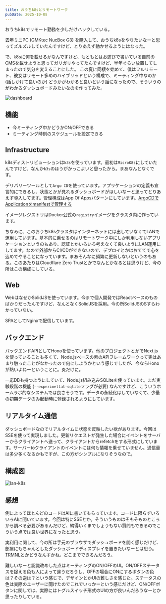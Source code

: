 ```yaml
---
title: おうちk8sとリモートワーク
pubDate: 2025-10-08
---
```


おうちk8sでリモート勤務を少しだけハックしている。

去年ミニPC (GMKtec NucBox G3) を購入して、おうちk8sをやりたいなーと思ってズルズルしていたんですけど、とりあえず動かせるようにはなった。

で、k8sに何を載せるかなんですけど、もともとはお遊びで書いている自前のCMSを載せようと思ってガリガリやってたんですけど、半年ぐらい放置してしまったので気分を変えることにした。
この夏に同棲を始めて、僕はフルリモート、彼女はリモート多めのハイブリッドという構成で、ミーティング中なのか (話しかけて良いのか) どうかがわかると良いという話になったので、そういうのがわかるダッシュボードみたいなのを作ってみた。

![dashboard](/posts/work-from-home-k8s/dashboard.png)

## 機能
- 今ミーティング中かどうかON/OFFできる
- ミーティング時刻のスケジュールを設定できる

## Infrastructure
k8sディストリビューションは`k3s`を使っています。最初は`MicroK8s`にしていたんですけど、なんか`k3s`のほうがかっこよいと思ったから。まあなんとなくです。

デリバリーツールとして`Argo CD`を使っています。アプリケーションの定義も宣言的にできるし、状態とかが見れるダッシュボードがほしいなーと思ってとりあえず導入してます。管理構成はApp Of Appsパターンにしています。[ArgoCDでApplicationをmanifestで管理する](https://zenn.dev/kassshi/articles/argocd-app-of-apps)

イメージレジストリはDocker公式の`registry`イメージをクラスタ内に作っています。

ちなみに、このおうちk8sクラスタはインターネットには出していなくてLANで運用しています。基本的に乗せるのはリモートワーク中にしか利用しないアプリケーションというのもあり、認証とかいろいろ考えなくて良いようにLAN運用にしてます。なので外部からCI/CDができないので、デプロイとかはおててで心を込めてやることになっています。まあそんなに頻繁に更新しないというのもある。このあたりはCloudflare Zero Trustとかでなんとかなるとは思うけど、今の所はこの構成にしている。

## Web
WebはなぜかSolidJSを使っています。今まで個人開発ではReactベースのものばかりだったんですけど、なんとなくSolidJSを採用。今の所SolidJSのSすらわかっていない。

SPAとしてNginxで配信しています。

## バックエンド
バックエンドAPIとしてHonoを使っています。他のプロジェクトとかでNext.jsを使っていることも多くて、Node.jsベースの素のAPIフレームワークって実はあまり触ったことがなかったので何にしようかという感じでしたが、今ならHonoが熱いよねーということに。炎だけに。

一応DBも持つようにしていて、Node.js組み込みSQLiteを使っています。まだ実験段階の機能 (`--experimeltal-sqlite`フラグが必要) なんですけど、こういうホームラボ的なシステムでは良さそうです。データの永続化はしていなくて、少量の初期データのみ起動時に登録されるようにしています。

## リアルタイム通信
ダッシュボードなのでリアルタイムに状態を反映したい欲があります。今回はSSEを使って実現しました。更新リクエストが発生した場合にイベントをサーバーからクライアントへ送って、クライアントからrefetchをする形式にしています。サーバーtoクライアントのイベントには何も情報を乗せていません。通信量は多少多くなるかもですが、この方がシンプルになりそうなので。

## 構成図
![lan-k8s](/posts/work-from-home-k8s/lan-k8s.svg)

## 感想
例によってほとんどのコードはAIに書いてもらっています。コードに限らずいろいろAIに聞いています。今回は特にSSEとか。そういうものはそもそものところから調べる必要があるんだけど、納得いくまでしょうもない質問もできるのでこういう点では良い世界になったと思う。

実利用に関して、今の所は手元のブラウザでダッシュボードを開く感じだけど、部屋にもちゃんとしたダッシュボードディスプレイを置きたいなーとは思う。[TRMNL](https://usetrmnl.com/)とかどうなんすかね。どこまでできるんだろう。

難しいなーと認識改めした点はミーティングのON/OFFのUI。ON/OFFステータスを捉える色も人によって違うだろうし、OFFの場合にONにするボタンの色は？その逆は？という感じで、デザインとかUIの難しさを感じた。ステータスの色は実際のユーザーに聞けたのでこれでいっかーという感じだけど、ON/OFFボタンに関しては、実際にはトグルスイッチ形式のUIの方が良いんだろうなーとか思ったりしている。
